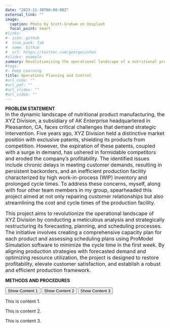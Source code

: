 ```yaml
---
date: "2023-11-30T00:00:00Z"
external_link: ""
image:
  caption: Photo by Scott-Graham on Unsplash
  focal_point: Smart
#links:
#- icon: github
#  icon_pack: fab
#  name: Github
#  url: https://twitter.com/georgecushen
#slides: example
summary: Revolutionizing the operational landscape of a nutritional product manufacturing organization 
#tags:
#- Deep Learning
title: Operations Planning and Control
#url_code: ""
#url_pdf: ""
#url_slides: ""
#url_video: ""
---
```


**PROBLEM STATEMENT**  
<span style="font-size: medium;">In the dynamic landscape of nutritional product manufacturing, the XYZ Division, a subsidiary of AK Enterprise headquartered in Pleasanton, CA, faces critical challenges that demand strategic intervention. Five years ago, XYZ Division held a distinctive market position with exclusive patents, shielding its products from competition. However, the expiration of these patents, coupled with a surge in demand, has ushered in formidable competitors and eroded the company's profitability. The identified issues include chronic delays in meeting customer demands, resulting in persistent backorders, and an inefficient production facility characterized by high work-in-process (WIP) inventory and prolonged cycle times. To address these concerns, myself, along with four other team members in my group, spearheaded this project aimed at not only repairing customer relationships but also streamlining the cost and cycle times of the production facility.</span>  
  
<span style="font-size: medium;">This project aims to revolutionize the operational landscape of XYZ Division by conducting a meticulous analysis and strategically restructuring its forecasting, planning, and scheduling processes. The initiative involves creating a comprehensive capacity plan for each product and assessing scheduling plans using ProModel Simulation software to minimize the cycle time in the first week. By aligning production strategies with forecasted demand and optimizing resource utilization, the project is designed to restore profitability, elevate customer satisfaction, and establish a robust and efficient production framework.</span>  
  
**METHODS AND PROCEDURES**  

<script>
  function toggleContent(id) {
    var content = document.getElementById(id);
    if (content.style.display === "none") {
      content.style.display = "block";
    } else {
      content.style.display = "none";
    }
  }
</script>

<button onclick="toggleContent('FORECASTING')">Show Content 1</button>
<button onclick="toggleContent('AGGREGATE PLANNING')">Show Content 2</button>
<button onclick="toggleContent('MATERIALS REQUIREMENT PLANNING(MRP)')">Show Content 3</button> 

<div id="FORECASTING" class="hidden">
  This is content 1.
</div>
<div id="AGGREGATE PLANNING" class="hidden">
  This is content 2.
</div>
<div id="MATERIALS REQUIREMENT PLANNING(MRP)" class="hidden">
  This is content 3.
</div>
